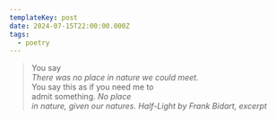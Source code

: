 ```yaml
---
templateKey: post
date: 2024-07-15T22:00:00.000Z
tags:
  - poetry
---
```

> You say<br/>
> <i>There was no place in nature we could meet.</i><br/>
> You say this as if you need me to<br/>
> admit something. <i>No place<br/>
> in nature, given our natures.</i>
> <cite><i>Half-Light</i> by Frank Bidart, excerpt</cite>
